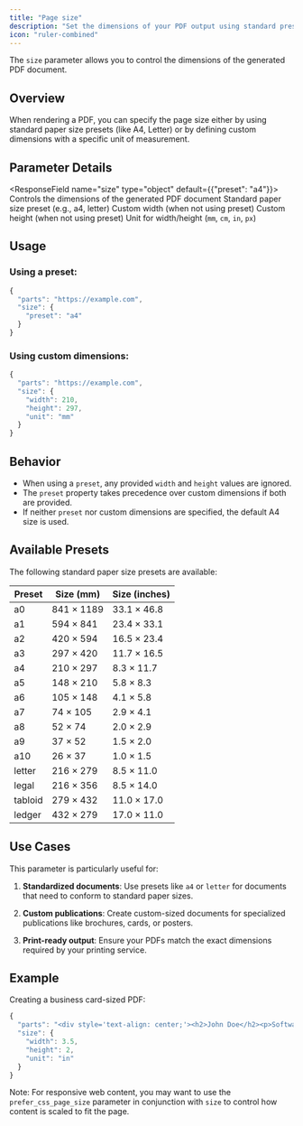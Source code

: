 ```yaml
---
title: "Page size"
description: "Set the dimensions of your PDF output using standard presets or custom sizes"
icon: "ruler-combined"
---
```


The `size` parameter allows you to control the dimensions of the generated PDF document.

## Overview

When rendering a PDF, you can specify the page size either by using standard paper size presets (like A4, Letter) or by defining custom dimensions with a specific unit of measurement.

## Parameter Details

<ResponseField name="size" type="object" default={{"preset": "a4"}}>
  Controls the dimensions of the generated PDF document
  <Expandable title="Properties">
    <ResponseField name="preset" type="enum<string>">
      Standard paper size preset (e.g., a4, letter)
    </ResponseField>
    <ResponseField name="width" type="number">
      Custom width (when not using preset)
    </ResponseField>
    <ResponseField name="height" type="number">
      Custom height (when not using preset)
    </ResponseField>
    <ResponseField name="unit" type="enum<string>" default="mm">
      Unit for width/height (`mm`, `cm`, `in`, `px`)
    </ResponseField>
  </Expandable>
</ResponseField>

## Usage

### Using a preset:

```javascript
{
  "parts": "https://example.com",
  "size": {
    "preset": "a4"
  }
}
```

### Using custom dimensions:

```javascript
{
  "parts": "https://example.com",
  "size": {
    "width": 210,
    "height": 297,
    "unit": "mm"
  }
}
```

## Behavior

- When using a `preset`, any provided `width` and `height` values are ignored.
- The `preset` property takes precedence over custom dimensions if both are provided.
- If neither `preset` nor custom dimensions are specified, the default A4 size is used.

## Available Presets

The following standard paper size presets are available:

| Preset | Size (mm) | Size (inches) |
|--------|-----------|---------------|
| a0 | 841 × 1189 | 33.1 × 46.8 |
| a1 | 594 × 841 | 23.4 × 33.1 |
| a2 | 420 × 594 | 16.5 × 23.4 |
| a3 | 297 × 420 | 11.7 × 16.5 |
| a4 | 210 × 297 | 8.3 × 11.7 |
| a5 | 148 × 210 | 5.8 × 8.3 |
| a6 | 105 × 148 | 4.1 × 5.8 |
| a7 | 74 × 105 | 2.9 × 4.1 |
| a8 | 52 × 74 | 2.0 × 2.9 |
| a9 | 37 × 52 | 1.5 × 2.0 |
| a10 | 26 × 37 | 1.0 × 1.5 |
| letter | 216 × 279 | 8.5 × 11.0 |
| legal | 216 × 356 | 8.5 × 14.0 |
| tabloid | 279 × 432 | 11.0 × 17.0 |
| ledger | 432 × 279 | 17.0 × 11.0 |

## Use Cases

This parameter is particularly useful for:

1. **Standardized documents**: Use presets like `a4` or `letter` for documents that need to conform to standard paper sizes.

2. **Custom publications**: Create custom-sized documents for specialized publications like brochures, cards, or posters.

3. **Print-ready output**: Ensure your PDFs match the exact dimensions required by your printing service.

## Example

Creating a business card-sized PDF:

```javascript
{
  "parts": "<div style='text-align: center;'><h2>John Doe</h2><p>Software Engineer</p><p>john@example.com</p></div>",
  "size": {
    "width": 3.5,
    "height": 2,
    "unit": "in"
  }
}
```

Note: For responsive web content, you may want to use the `prefer_css_page_size` parameter in conjunction with `size` to control how content is scaled to fit the page. 